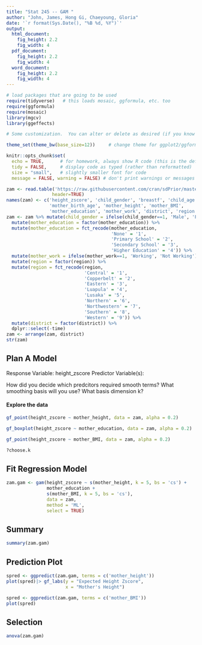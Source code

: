```yaml
---
title: "Stat 245 -- GAM "
author: "John, James, Hong Gi, Chaeyoung, Gloria"
date: '`r format(Sys.Date(), "%B %d, %Y")`'
output: 
  html_document:
    fig_height: 2.2
    fig_width: 4
  pdf_document:
    fig_height: 2.2
    fig_width: 4
  word_document:
    fig_height: 2.2
    fig_width: 4
---
```


```r
# load packages that are going to be used
require(tidyverse)   # this loads mosaic, ggformula, etc. too
require(ggformula)
require(mosaic)
library(mgcv)
library(ggeffects)

# Some customization.  You can alter or delete as desired (if you know what you are doing).

theme_set(theme_bw(base_size=12))     # change theme for ggplot2/ggformula

knitr::opts_chunk$set(
  echo = TRUE,      # for homework, always show R code (this is the default)
  tidy = FALSE,     # display code as typed (rather than reformatted)
  size = "small",   # slightly smaller font for code
  message = FALSE, warning = FALSE) # don't print warnings or messages in compiled document. So you MUST check them in RStudio!
```





```r
zam <- read.table('https://raw.githubusercontent.com/cran/sdPrior/master/inst/examples/zambia_height92.raw',
                 header=TRUE)
names(zam) <- c('height_zscore', 'child_gender', 'breastf', 'child_age', 
                'mother_birth_age', 'mother_height', 'mother_BMI',
                'mother_education', 'mother_work', 'district', 'region', 'time')
zam <- zam %>% mutate(child_gender = ifelse(child_gender==1, 'Male', 'Female')) %>%
  mutate(mother_education = factor(mother_education)) %>%
  mutate(mother_education = fct_recode(mother_education,
                                       'None' = '1',
                                       'Primary School' = '2',
                                       'Secondary School' = '3',
                                       'Higher Education' = '4')) %>%
  mutate(mother_work = ifelse(mother_work==1, 'Working', 'Not Working')) %>%
  mutate(region = factor(region)) %>%
  mutate(region = fct_recode(region,
                             'Central' = '1',
                             'Copperbelt' = '2',
                             'Eastern' = '3',
                             'Luapula' = '4',
                             'Lusaka' = '5',
                             'Northern' = '6',
                             'Northwestern' = '7',
                             'Southern' = '8',
                             'Western' = '9')) %>%
  mutate(district = factor(district)) %>%
  dplyr::select(-time)
zam <- arrange(zam, district)
str(zam)
```

## Plan A Model

Response Variable: height_zscore
Predictor Variable(s): 

How did you decide which predcitors required smooth terms? What smoothing basis will you use? What basis dimension k?


#### Explore the data

```r
gf_point(height_zscore ~ mother_height, data = zam, alpha = 0.2)
```
```r
gf_boxplot(height_zscore ~ mother_education, data = zam, alpha = 0.2)
```

```r
gf_point(height_zscore ~ mother_BMI, data = zam, alpha = 0.2)
```

```r
?choose.k

```



## Fit Regression Model

```r
zam.gam <- gam(height_zscore ~ s(mother_height, k = 5, bs = 'cs') +
               mother_education +
               s(mother_BMI, k = 5, bs = 'cs'),
               data = zam,
               method = 'ML',
               select = TRUE)
```

## Summary

```r
summary(zam.gam)
```


## Prediction Plot

```r
spred <- ggpredict(zam.gam, terms = c('mother_height'))
plot(spred)|> gf_labs(y = "Expected Height Zscore",
                      x = "Mother's Height")
```

```r
spred <- ggpredict(zam.gam, terms = c('mother_BMI'))
plot(spred)
```

## Selection

```r
anova(zam.gam)
```

  